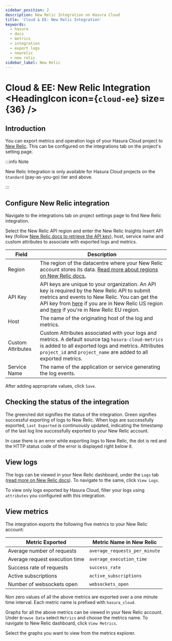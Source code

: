 ```yaml
---
sidebar_position: 2
description: New Relic Integration on Hasura Cloud
title: 'Cloud & EE: New Relic Integration'
keywords:
  - hasura
  - docs
  - metrics
  - integration
  - export logs
  - newrelic
  - new relic
sidebar_label: New Relic
---
```



# Cloud & EE: New Relic Integration <HeadingIcon icon={`cloud-ee`} size={36} />

## Introduction

You can export metrics and operation logs of your Hasura Cloud project to [New Relic](https://newrelic.com/). This can
be configured on the integrations tab on the project's setting page.

:::info Note

New Relic Integration is only available for Hasura Cloud projects on the `Standard` (pay-as-you-go) tier and above.

:::

## Configure New Relic integration

Navigate to the integrations tab on project settings page to find New Relic integration.

<Thumbnail
  src='/img/graphql/cloud/metrics/integrate-newrelic.png'
  alt='Configure New Relic Integration'
  width='1146px'
/>

Select the New Relic API region and enter the New Relic Insights Insert API key (follow
[New Relic docs to retrieve the API key](https://docs.newrelic.com/docs/apis/get-started/intro-apis/new-relic-api-keys/#insights-insert-key)),
host, service name and custom attributes to associate with exported logs and metrics.

| Field             | Description                                                                                                                                                                                                                                                                                                                                                                              |
| ----------------- | ---------------------------------------------------------------------------------------------------------------------------------------------------------------------------------------------------------------------------------------------------------------------------------------------------------------------------------------------------------------------------------------- |
| Region            | The region of the datacentre where your New Relic account stores its data. [Read more about regions on New Relic docs.](https://docs.newrelic.com/docs/using-new-relic/welcome-new-relic/get-started/our-eu-us-region-data-centers)                                                                                                                                                      |
| API Key           | API keys are unique to your organization. An API key is required by the New Relic API to submit metrics and events to New Relic. You can get the API key from [here](https://one.newrelic.com/launcher/api-keys-ui.api-keys-launcher) if you are in New Relic US region and [here](https://one.eu.newrelic.com/launcher/api-keys-ui.api-keys-launcher) if you're in New Relic EU region. |
| Host              | The name of the originating host of the log and metrics.                                                                                                                                                                                                                                                                                                                                 |
| Custom Attributes | Custom Attributes associated with your logs and metrics. A default source tag `hasura-cloud-metrics` is added to all exported logs and metrics. Attributes `project_id` and `project_name` are added to all exported metrics.                                                                                                                                                            |
| Service Name      | The name of the application or service generating the log events.                                                                                                                                                                                                                                                                                                                        |

<Thumbnail src='/img/graphql/cloud/metrics/configure-newrelic.png' alt='Configure New Relic Integration' />

After adding appropriate values, click `Save`.

## Checking the status of the integration

The green/red dot signifies the status of the integration. Green signifies successful exporting of logs to New Relic.
When logs are successfully exported, `Last Exported` is continuously updated, indicating the timestamp of the last log
line successfully exported to your New Relic account.

<Thumbnail
  src='/img/graphql/cloud/metrics/configure-newrelic-done.png'
  alt='New Relic Integration successfully configured'
  width='1146px'
/>

In case there is an error while exporting logs to New Relic, the dot is red and the HTTP status code of the error is
displayed right below it.

<Thumbnail
  src='/img/graphql/cloud/metrics/configure-newrelic-fail.png'
  alt='New Relic Integration successfully configured'
  width='1146px'
/>

## View logs

The logs can be viewed in your New Relic dashboard, under the `Logs` tab
([read more on New Relic docs](https://docs.newrelic.com/docs/logs/log-management/get-started/get-started-log-management/#find-data)).
To navigate to the same, click `View Logs`.

<Thumbnail
  src='/img/graphql/cloud/metrics/newrelic-view-logs.png'
  alt='New Relic Integration successfully configured'
  width='1146px'
/>

<Thumbnail
  src='/img/graphql/cloud/metrics/newrelic-logs.png'
  alt='Logs successfully exported to New Relic'
  width='1146px'
/>

To view only logs exported by Hasura Cloud, filter your logs using `attributes` you configured with this integration.

## View metrics

The integration exports the following five metrics to your New Relic account:

| Metric Exported                | Metric Name in New Relic      |
| ------------------------------ | ----------------------------- |
| Average number of requests     | `average_requests_per_minute` |
| Average request execution time | `average_execution_time`      |
| Success rate of requests       | `success_rate`                |
| Active subscriptions           | `active_subscriptions`        |
| Number of websockets open      | `websockets_open`             |

Non zero values of all the above metrics are exported over a one minute time interval. Each metric name is prefixed with
`hasura_cloud`.

Graphs for all the above metrics can be viewed in your New Relic account. Under `Browse Data` select `Metrics` and
choose the metrics name. To navigate to New Relic dashboard, click `View Metrics`.

<Thumbnail
  src='/img/graphql/cloud/metrics/newrelic-view-metrics.png'
  alt='New Relic Integration successfully configured'
  width='1146px'
/>

Select the graphs you want to view from the metrics explorer.

<Thumbnail
  src='/img/graphql/cloud/metrics/newrerlic-metrics.png'
  alt='Metrics successfully exported to New Relic'
  width='1146px'
/>
